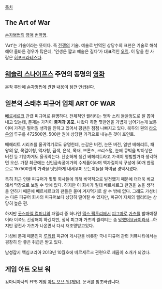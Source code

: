 [[목차]]

== The Art of War ==
[[손자병법]]의 [[영어]] [[번역]]명.

'Art'는 기술이라는 뜻이다. 즉 [[전쟁]]의 기술. 예술로 번역된 상당수의 표현은 기술로 해석해야 올바른 경우가 많은데, '인생은 짧고 예술은 길다'가 대표적인 [[오역]]. 이 말을 한 사람은 [[히포크라테스]]다.

== [[웨슬리 스나이프스]] 주연의 동명의 [[영화]] ==
본작 후반에 손자병법에 관한 내용이 잠깐 언급된다.

== 일본의 스태추 피규어 업체 ART OF WAR ==
[[베르세르크]] 관련 피규어로 유명하다. 전체적인 퀄리티는 명작 소리 들을정도로 잘 뽑아내고 있는데, 문제는 가격이 '''충격과 공포.''' 나왔다 하면 몇만엔을 가볍게 넘어가는게 보통이며 가격은 떨어질 생각을 안하고 있어서 평판은 점점 나빠지고 있다. 북두의 권의 [[라오우]]의 투구를 472500엔. 500만 원에 상당한 가격으로 내놓은 것이 포인트.

베헤리트 시리즈를 울궈먹기로도 유명한데, 눈감은 버전, 눈뜬 버전, 일반 베헤리트, 패왕의 알, 목걸이형, 액자형, 금색, 은색, 목재, 브론즈, 크리스털, 눈에 큐빅을 박아넣은 버전 등 기똥차게도 울궈먹는다. 단순하게 생긴 베헤리트라고 가격이 평범할거라 생각하면 오산. 가장 최근에는 신인금속공예가의 수제품이라며 액자걸이식 구성에 50개 한정으로 157500엔의 가격을 떳떳하게 내세우며 보는이들을 하여금 경악시켰다.

특히 최근 인물 피규어가 몇몇 회사들에 의해 비약적으로 발전했기 때문에 더더욱 비교돼서 막장으로 보일 수 밖에 없다. 하지만 이 회사가 절대 베르세르크 판권을 놓을 생각을 안하기 때문에 베르세르크의 팬들은 울며 겨자먹기로 살 수 밖에 없다. 그래도 가성비는 다른 피규어 회사의 피규어보다 상당히 떨어질 수 있지만, 피규어 자체의 퀄리티는 상당히 높은 편.

하지만  [[굿스마일 컴퍼니]]의 패밀리 중 하나인  [[맥스 팩토리]]에서  [[피그마]]로  [[가츠]]를 발매예정이라 이쪽도 긴장해야 하겠지만, 정작 피그마 가츠의 퀄리티는 좀  [[망했어요]]급이라서...하지만 광전사 가츠가 나온면서 다시 재조명받고있다.

가성비 문제 때문인지  [[루리웹]]  피규어 게시판을 비롯한 국내 피규어 관련 커뮤니티에서는 굉장히 안 좋은 취급은 받고 있다.

남성잡지 맥심코리아 2013년 10월호에 베르세르크 관련으로 제품이 소개가 되었다.

== 게임 아트 오브 워 ==
감마니아사의 FPS 게임 [[아트 오브 워(게임)]]. 문서를 참조바랍니다.
